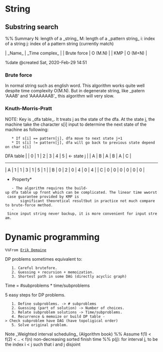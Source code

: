 = String =
== Substring search ==
%% Summary
N: length of a _string_
M: length of a _pattern string_
i: index of a string
j: index of a pattern string (currently match)

| _Name_      | _Time complex_ |
| Brute force | O (M.N)        |
| KMP         | O (M+N)        |

%date @created Sat, 2020-Feb-29 14:51
=== Brute force ===
In normal string such as english word. This algorithm works quite well despite time complexity O(M.N). But in degenerate string, like _patern 'AAAB' 
and 'AAAAAAAB'_ this algorithm will very slow.

{{{python
def brutefore(s: str, pat: str) -> int:
    M: int = len(pat)
    N: int = len(s)
    for i in range(M-N):
        j: int = 0
        for j in range(M):
            if pat[j] != s[i+j]: break
        if j == (M-1): return i
    return N
}}}

=== Knuth-Morris-Pratt ===
NOTE: Key is _dfa table_. It treats j as the state of the dfa. At the state j, the machine take the character s[i] input to determine the next state 
of the machine as following:
    * If s[i] == pattern[j], dfa move to next state j+1
    * It s[i] != pattern[j], dfa will go back to previous state depend on char s[i]

DFA table
|   | 0 | 1 | 2 | 3 | 4 | 5 |  <- state j
|   | A | B | A | B | A | C | 
-----------------------------
| A | 1 | 1 | 3 | 1 | 5 | 1 |
| B | 0 | 2 | 0 | 4 | 0 | 4 |
| C | 0 | 0 | 0 | 0 | 0 | 0 |

*Property*
    - The algorithm requires the build-up dfa table up front which can be complicated. The linear time wworst case guarantee provided by KMP is 
        significant theoretical resultbut in practice not much compare to brute-force method.
    - Since input string never backup, it is more convenient for input stream.

{{{python
def search(s: str, pat: str) -> int:
    N: int = len(s)
    M: int = len(pat)
    dfa = build_dfa(pat)
    i = j = 0
    while i < N and j < M:
        c: str = s[i]
        j = dfa[c][j] # Update next state
        i += 1
    if j == M: return i-M
    return N

def build_dfa(pat: str):
    dfa = [[]]
    M: int = len(pat)
    dfa[pat[0]][0] = 1
    restart_state: int = 0
    for j in range(1,M):
        for c in range(0,256):
            dfa[c][j] = dfa[c][restart_state]
        dfa[pat[j]][j] = j+1
        restart_state= dfa[pat[j]][restart_state]
    return dfa
}}}


= Dynamic programming =

 %%From [[https://bit.ly/2Iy09r2|Erik Demaine]]
DP problems sometimes equivalent to:
    1. Careful brutefore.
    2. Guessing + recursion + memoization.
    3. Shortest path in some DAG (directly acyclic graph)
Time = #subproblems * time/subproblems

5 easy steps for DP problems.
    1. Define subproblems. -> # subproblems
    2. Guessing (part of solution) -> Number of choices.
    3. Relate subproblem solutions -> Time/subproblems.
    4. Recurrence & memoize or build DP table -> Check subproblem have DAG (have topoligical order)
    5. Solve original problem.

Note _Weighted interval scheduling_ (Algorithm book)
%% Assume f(1) < f(2) < .. < f(n) non-decreasing sorted finish time 
%% p(j): for interval j, to be the index i < j  such that i and j disjoint


